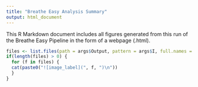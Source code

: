 ```yaml
---
title: "Breathe Easy Analysis Summary"
output: html_document
---
```


This R Markdown document includes all figures generated from this run of the Breathe Easy Pipeline in the form of a webpage (.html). 


```r
files <- list.files(path = args$Output, pattern = args$I, full.names = TRUE, all.files = TRUE, recursive = TRUE)
if(length(files) > 0) {
  for (f in files) {
  cat(paste0("![image_label](", f, ")\n"))
  }
}
```



